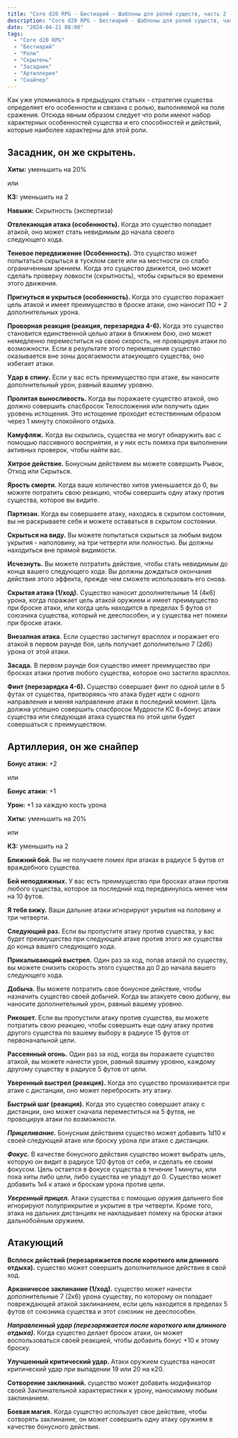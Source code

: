 ```yaml
---
title: "Core d20 RPG - Бестиарий - Шаблоны для ролей существ, часть 2 - Артиллерия и засадник"
description: "Core d20 RPG - Бестиарий - Шаблоны для ролей существ, часть 2 - Артиллерия и засадник"
date: "2024-04-21 08:00"
tags:
  - "Core d20 RPG"
  - "Бестиарий"
  - "Роли"
  - "Скрытень"
  - "Засадник"
  - "Артиллерия"
  - "Снайпер"
---
```


Как уже упоминалось в предыдущих статьях -  стратегия существа определяет его особенности и связана с ролью, выполняемой на поле сражения. Отсюда явным образом следует что роли имеют набор характерных особенностей существа и его способностей и действий, которые наиболее характерны для этой роли.


## **Засадник**, он же **скрытень**.

**Хиты:** уменьшить на 20% 

или 

**КЗ:** уменьшить на 2

**Навыки:** Скрытность (экспертиза)

**Отвлекающая атака (особенность).** Когда это существо попадает  
атакой, оно может стать невидимым до начала своего  
следующего хода. 

**Теневое передвижение (Особенность).** Это существо может попытаться скрыться в тусклом свете или на местности со слабо ограниченным зрением. Когда это существо движется, оно может сделать проверку ловкости (скрытность), чтобы скрыться во времени этого движения.

**Пригнуться и укрыться (особенность).** Когда это существо поражает цель атакой и имеет преимущество в броске атаки, оно наносит ПО + 2 дополнительных урона. 

**Проворная реакция (реакция, перезарядка 4-6).** Когда это существо становится единственной целью атаки в ближнем бою, оно может немедленно переместиться на свою скорость, не провоцируя атаки по возможности. Если в результате этого перемещения существо оказывается вне зоны досягаемости атакующего существа, оно избегает атаки. 

**Удар в спину.** Если у вас есть преимущество при атаке, вы наносите дополнительный урон, равный вашему уровню.

**Пролитая выносливость.**	Когда вы поражаете существо атакой, оно должно совершить спасбросок Телосложения или получить один уровень истощения. Это истощение проходит естественным образом через 1 минуту спокойного отдыха.

**Камуфляж.** Когда вы скрылись, существа не могут обнаружить вас с помощью пассивного восприятия, и у них есть помеха при выполнении активных проверок, чтобы найти вас.

**Хитрое действие.**	Бонусным действием вы можете совершить Рывок, Отход или Скрыться.

**Ярость смерти.**	Когда ваше количество хитов уменьшается до 0, вы можете потратить свою реакцию, чтобы совершить одну атаку против существа, которое вы видите.

**Партизан.**	Когда вы совершаете атаку, находясь в скрытом состоянии, вы не раскрываете себя и можете оставаться в скрытом состоянии.

**Скрыться на виду.**	Вы можете попытаться скрыться за любым видом укрытия - наполовину, на три четверти или полностью. Вы должны находиться вне прямой видимости.

**Исчезнуть.**	Вы можете потратить действие, чтобы стать невидимым до конца вашего следующего хода. Вы должны дождаться окончания действия этого эффекта, прежде чем сможете использовать его снова.

**Скрытая атака (1/ход).** Существо наносит дополнительные 14 (4к6) урона, когда поражает цель атакой оружием и имеет преимущество при броске атаки, или когда цель находится в пределах 5 футов от союзника существа, который не дееспособен, и у существа нет помехи при броске атаки.

**Внезапная атака.** Если существо застигнут врасплох и поражает его атакой в первом раунде боя, цель получает дополнительно 7 (2d6) урона от этой атаки.	

**Засада.** В первом раунде боя существо имеет преимущество при бросках атаки против любого существа, которое оно застигло врасплох.	

**Финт (перезарядка 4-6).** Существо совершает финт по одной цели в 5 футах от существа, притворяясь что атака будет идти с одного направления и меняя направление атаки в последний момент. Цель должна успешно совершить спасбросок Мудрости КС 8+бонус атаки существа или следующая атака существа по этой цели будет совершаться с преимуществом.

## Артиллерия, он же снайпер

**Бонус атаки:** +2 

или 

**Бонус атаки:** +1

**Урон:** +1 за каждую кость урона

**Хиты:** уменьшить на 20% 

или 

**КЗ:** уменьшить на 2


**Ближний бой.**	Вы не получаете помех при атаках в радиусе 5 футов от враждебного существа.

**Бей неподвижных.**	У вас есть преимущество при бросках атаки против любого существа, которое за последний ход передвинулось менее чем на 10 футов.

**Я тебя вижу.**	Ваши дальние атаки игнорируют укрытия на половину и три четверти.

**Следующий раз.**	Если вы пропустите атаку против существа, у вас будет преимущество при следующей атаке против этого же существа до конца вашего следующего хода.

**Прикалывающий выстрел.**	Один раз за ход, попав атакой по существу, вы можете снизить скорость этого существа до 0 до начала вашего следующего хода.

**Добыча.**	Вы можете потратить свое бонусное действие, чтобы назначить существо своей добычей. Когда вы атакуете свою добычу, вы наносите дополнительный урон, равный вашему уровню.

**Рикошет.**	Если вы пропустили атаку против существа, вы можете потратить свою реакцию, чтобы совершить еще одну атаку против другого существа по вашему выбору в радиусе 15 футов от первоначальной цели.

**Рассеянный огонь.**	Один раз за ход, когда вы поражаете существо атакой, вы можете нанести урон, равный вашему уровню, каждому другому существу в радиусе 5 футов от цели.

**Уверенный выстрел (реакция).** Когда это существо промахивается при атаке с дистанции, оно может перебросить эту атаку. 

**Быстрый шаг (реакция).** Когда это существо совершает атаку с дистанции, оно может сначала переместиться на 5 футов, не провоцируя атаки по возможности. 

***Прицеливание.*** Бонусным действием существо может добавить 1d10 к своей следующей атаке или броску урона при атаке с дистанции.

***Фокус.*** В качестве бонусного действия существо может выбрать цель, которую он видит в радиусе 120 футов от себя, и сделать ее своим фокусом. Цель остается в фокусе существа в течение 1 минуты, или пока хиты либо цели, либо существа не упадут до 0. Существо может добавить 1к4 к атаке и броскам урона против цели.

***Уверенный прицел.*** Атаки существа с помощью оружия дальнего боя игнорируют полуприкрытие и укрытие в три четверти. Кроме того, атака на дальних дистанциях не накладывает помеху на броски атаки дальнобойным оружием.

## Атакующий

**Всплеск действий (перезаряжается после короткого или длинного отдыха).** существо может совершить дополнительное действие в свой ход.

**Арканичесое заклинание (1/ход).** существо может нанести дополнительные 7 (2к6) урона существу, по которому он попадает повреждающей атакой заклинанием, если цель находится в пределах 5 футов от союзника существа и этот союзник не дееспособен.

***Направленный удар (перезаряжается после короткого или длинного отдыха).*** Когда существо делает бросок атаки, он может воспользоваться своей реакцией, чтобы добавить бонус +10 к этому броску.

**Улучшенный критический удар.** Атаки оружием существа наносят критический удар при выпадении 19 или 20 на к20.

**Сотворение заклинаний.** существо может добавить модификатор своей Заклинательной характеристики к урону, наносимому любым заклинанием.

**Боевая магия.** Когда существо использует свое действие, чтобы сотворять заклинание, он может совершить одну атаку оружием в качестве бонусного действия.
